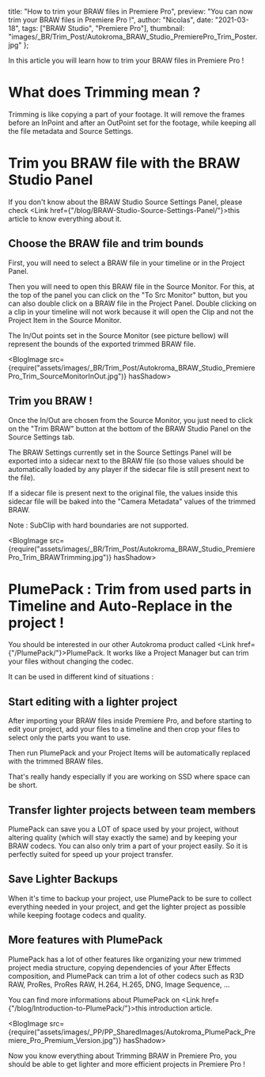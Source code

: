 
  title: "How to trim your BRAW files in Premiere Pro",
  preview: "You can now trim your BRAW files in Premiere Pro !",
  author: "Nicolas",
  date: "2021-03-18",
  tags: ["BRAW Studio", "Premiere Pro"],
  thumbnail: "images/_BR/Trim_Post/Autokroma_BRAW_Studio_PremierePro_Trim_Poster.jpg"
};


In this article you will learn how to trim your BRAW files in Premiere Pro !

# What does Trimming mean ?

Trimming is like copying a part of your footage. It will remove the frames before an InPoint and after an OutPoint set for the footage, while keeping all the file metadata and Source Settings.

# Trim you BRAW file with the BRAW Studio Panel

If you don't know about the BRAW Studio Source Settings Panel, please check <Link href={"/blog/BRAW-Studio-Source-Settings-Panel/"}>this article</Link> to know everything about it.

## Choose the BRAW file and trim bounds

First, you will need to select a BRAW file in your timeline or in the Project Panel.

Then you will need to open this BRAW file in the Source Monitor. For this, at the top of the panel you can click on the "To Src Monitor" button, but you can also double click on a BRAW file in the Project Panel. Double clicking on a clip in your timeline will not work because it will open the Clip and not the Project Item in the Source Monitor.

The In/Out points set in the Source Monitor (see picture bellow) will represent the bounds of the exported trimmed BRAW file.

<BlogImage src={require("assets/images/_BR/Trim_Post/Autokroma_BRAW_Studio_PremierePro_Trim_SourceMonitorInOut.jpg")} hasShadow>
</BlogImage>

## Trim you BRAW !

Once the In/Out are chosen from the Source Monitor, you just need to click on the "Trim BRAW" button at the bottom of the BRAW Studio Panel on the Source Settings tab. 

The BRAW Settings currently set in the Source Settings Panel will be exported into a sidecar next to the BRAW file (so those values should be automatically loaded by any player if the sidecar file is still present next to the file).

If a sidecar file is present next to the original file, the values inside this sidecar file will be baked into the "Camera Metadata" values of the trimmed BRAW.

Note : SubClip with hard boundaries are not supported.

<BlogImage src={require("assets/images/_BR/Trim_Post/Autokroma_BRAW_Studio_PremierePro_Trim_BRAWTrimming.jpg")} hasShadow>
</BlogImage>

# PlumePack : Trim from used parts in Timeline and Auto-Replace in the project !

You should be interested in our other Autokroma product called <Link href={"/PlumePack/"}>PlumePack</Link>. It works like a Project Manager but can trim your files without changing the codec. 

It can be used in different kind of situations :

## Start editing with a lighter project 

After importing your BRAW files inside Premiere Pro, and before starting to edit your project, add your files to a timeline and then crop your files to select only the parts you want to use.

Then run PlumePack and your Project Items will be automatically replaced with the trimmed BRAW files. 

That's really handy especially if you are working on SSD where space can be short.

## Transfer lighter projects between team members

PlumePack can save you a LOT of space used by your project, without altering quality (which will stay exactly the same) and by keeping your BRAW codecs. You can also only trim a part of your project easily. So it is perfectly suited for speed up your project transfer.

## Save Lighter Backups

When it's time to backup your project, use PlumePack to be sure to collect everything needed in your project, and get the lighter project as possible while keeping footage codecs and quality.

## More features with PlumePack 

PlumePack has a lot of other features like organizing your new trimmed project media structure, copying dependencies of your After Effects composition, and PlumePack can trim a lot of other codecs such as R3D RAW, ProRes, ProRes RAW, H.264, H.265, DNG, Image Sequence, ...

You can find more informations about PlumePack on <Link href={"/blog/Introduction-to-PlumePack/"}>this introduction article</Link>.

<BlogImage src={require("assets/images/_PP/PP_SharedImages/Autokroma_PlumePack_Premiere_Pro_Premium_Version.jpg")} hasShadow>
</BlogImage>


Now you know everything about Trimming BRAW in Premiere Pro, you should be able to get lighter and more efficient projects in Premiere Pro ! 